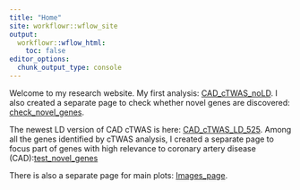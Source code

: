 ```yaml
---
title: "Home"
site: workflowr::wflow_site
output:
  workflowr::wflow_html:
    toc: false
editor_options:
  chunk_output_type: console
---
```


Welcome to my research website. My first analysis: [CAD_cTWAS_noLD](CAD_cTWAS_noLD.html). I also created a separate page to check whether novel genes are discovered: [check_novel_genes](check_novel_genes.html). 

The newest LD version of CAD cTWAS is here: [CAD_cTWAS_LD_525](CAD_cTWAS_LD_525.html). Among all the genes identified by cTWAS analysis, I created a separate page to focus part of genes with high relevance to coronary artery disease (CAD):[test_novel_genes](test_novel_genes.html) 

There is also a separate page for main plots: [Images_page](Images_page.html).